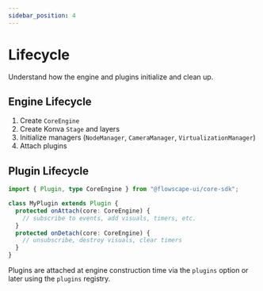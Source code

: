 ```yaml
---
sidebar_position: 4
---
```


# Lifecycle

Understand how the engine and plugins initialize and clean up.

## Engine Lifecycle

1. Create `CoreEngine`
2. Create Konva `Stage` and layers
3. Initialize managers (`NodeManager`, `CameraManager`, `VirtualizationManager`)
4. Attach plugins

## Plugin Lifecycle

```ts
import { Plugin, type CoreEngine } from "@flowscape-ui/core-sdk";

class MyPlugin extends Plugin {
  protected onAttach(core: CoreEngine) {
    // subscribe to events, add visuals, timers, etc.
  }
  protected onDetach(core: CoreEngine) {
    // unsubscribe, destroy visuals, clear timers
  }
}
```

Plugins are attached at engine construction time via the `plugins` option or later using the `plugins` registry.
